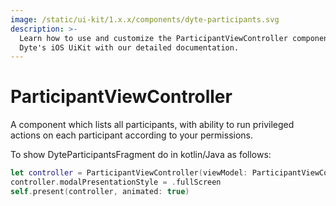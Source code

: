 ```yaml
---
image: /static/ui-kit/1.x.x/components/dyte-participants.svg
description: >-
  Learn how to use and customize the ParticipantViewController component in
  Dyte's iOS UiKit with our detailed documentation.
---
```


# ParticipantViewController

A component which lists all participants, with ability to run privileged actions
on each participant according to your permissions.

To show DyteParticipantsFragment do in kotlin/Java as follows:

```swift
let controller = ParticipantViewController(viewModel: ParticipantViewControllerModel(mobileClient: meeting))
controller.modalPresentationStyle = .fullScreen
self.present(controller, animated: true)
```

<head>
  <title>iOS ParticipantViewController</title>
</head>
